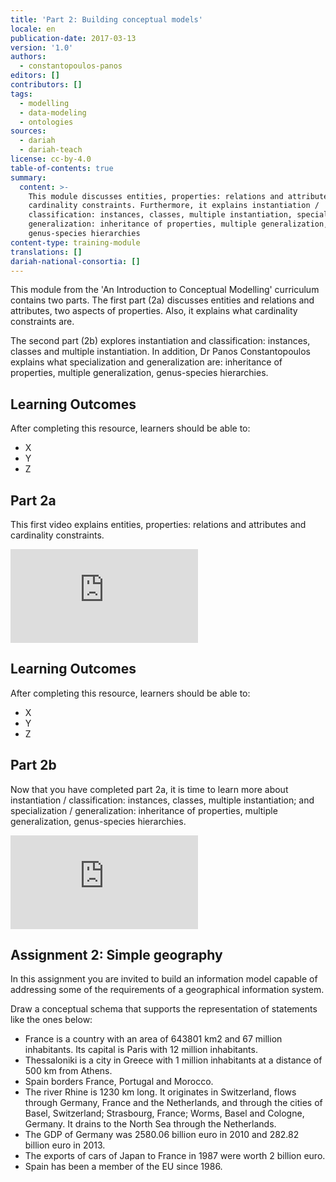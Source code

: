 ```yaml
---
title: 'Part 2: Building conceptual models'
locale: en
publication-date: 2017-03-13
version: '1.0'
authors:
  - constantopoulos-panos
editors: []
contributors: []
tags:
  - modelling
  - data-modeling
  - ontologies
sources:
  - dariah
  - dariah-teach
license: cc-by-4.0
table-of-contents: true
summary:
  content: >-
    This module discusses entities, properties: relations and attributes,
    cardinality constraints. Furthermore, it explains instantiation /
    classification: instances, classes, multiple instantiation, specialization /
    generalization: inheritance of properties, multiple generalization,
    genus-species hierarchies
content-type: training-module
translations: []
dariah-national-consortia: []
---
```

This module from the 'An Introduction to Conceptual Modelling' curriculum contains two parts. The first part (2a) discusses entities and relations and attributes, two aspects of properties. Also, it explains what cardinality constraints are.&#x20;

The second part (2b) explores instantiation and classification: instances, classes and multiple instantiation. In addition, Dr Panos Constantopoulos explains what specialization and generalization are:  inheritance of properties, multiple generalization, genus-species hierarchies.

## Learning Outcomes

After completing this resource, learners should be able to:

* X
* Y
* Z

## Part 2a

This first video explains entities, properties: relations and attributes and cardinality constraints.

<Embed src="https://www.youtube.com/embed/tSqgIxKPZv8">

</Embed>

## Learning Outcomes

After completing this resource, learners should be able to:

* X
* Y
* Z

## Part 2b

Now that you have completed part 2a, it is time to learn more about instantiation / classification: instances, classes, multiple instantiation; and specialization / generalization: inheritance of properties, multiple generalization, genus-species hierarchies.

<Embed src="https://www.youtube.com/embed/yxiWWSe08Og">

</Embed>

## Assignment 2: Simple geography

In this assignment you are invited to build an information model capable of addressing some of the requirements of a geographical information system.

Draw a conceptual schema that supports the representation of statements like the ones below:

* France is a country with an area of 643801 km2 and 67 million inhabitants. Its capital is Paris with 12 million inhabitants.
* Thessaloniki is a city in Greece with 1 million inhabitants at a distance of 500 km from Athens.
* Spain borders France, Portugal and Morocco.
* The river Rhine is 1230 km long. It originates in Switzerland, flows through Germany, France and the Netherlands, and through the cities of Basel, Switzerland; Strasbourg, France; Worms, Basel and Cologne, Germany. It drains to the North Sea through the Netherlands.
* The GDP of Germany was 2580.06 billion euro in 2010 and 282.82 billion euro in 2013.
* The exports of cars of Japan to France in 1987 were worth 2 billion euro.
* Spain has been a member of the EU since 1986.
